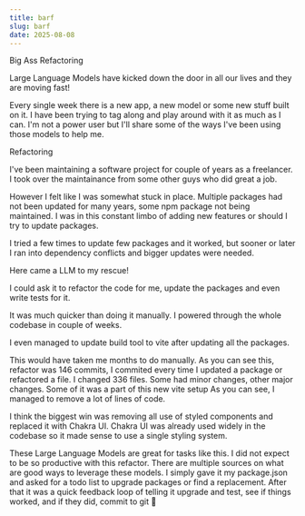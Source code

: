 ```yaml
---
title: barf
slug: barf
date: 2025-08-08
---
```


<Heading>Big Ass Refactoring</Heading>
<Spacer size="small" />

Large Language Models have kicked down the door in all our lives and they are
moving fast!

<Spacer size="small" />
Every single week there is a new app, a new model or some new stuff built on it.
<Spacer size="small" />I have been trying to tag along and play around with it
as much as I can. I'm not a power user but I'll share some of the ways I've been
using those models to help me.

<Subheading>Refactoring</Subheading>

I've been maintaining a software project for couple of years as a freelancer.
I took over the maintainance from some other guys who did great a job.

<Spacer size="small" />
However I felt like I was somewhat stuck in place. Multiple packages had not
been updated for many years, some npm package not being maintained. I was in
this constant limbo of adding new features or should I try to update packages.

<Spacer size="small" />I tried a few times to update few packages and it worked,
but sooner or later I ran into dependency conflicts and bigger updates were
needed.

<Spacer size="small" />
Here came a LLM to my rescue!

<Spacer size="small" />I could ask it to refactor the code for me, update the
packages and even write tests for it.

<Spacer size="small" />
It was much quicker than doing it manually. I powered through the whole codebase
in couple of weeks.

<Spacer size="small" />I even managed to update build tool to vite after
updating all the packages.

<Spacer size="small" />
This would have taken me months to do manually.

<Spacer size="small" />
<CaptionedImage
  src="/images/blog/barf/commits.png"
  alt="Refactor example showing commit history"
  width={1042 / 2}
  height={401 / 2}
  caption="146 commits during the refactoring process"
/>

<Spacer size="small" />
As you can see this, refactor was 146 commits, I commited every time I updated a
package or refactored a file.
<Spacer size="small" />
<CaptionedImage
  src="/images/blog/barf/files.png"
  alt="Statistics showing files refactored"
  width={1042 / 2}
  height={401 / 2}
  caption="336 files were changed during the refactoring process"
/>
<Spacer size="small" />
I changed 336 files. Some had minor changes, other major changes. Some of it was
a part of this new vite setup
<Spacer size="small" />
<CaptionedImage
  src="/images/blog/barf/numbers.png"
  alt="Statistics showing number of lines changed"
  width={1042 / 2}
  height={401 / 2}
  caption="Significant reduction in lines of code after refactoring"
/>
<Spacer size="small" />
As you can see, I managed to remove a lot of lines of code.

<Spacer size="small" />I think the biggest win was removing all use of styled
components and replaced it with Chakra UI. Chakra UI was already used widely in
the codebase so it made sense to use a single styling system.

<Spacer size="small" />
These Large Language Models are great for tasks like this. I did not expect to
be so productive with this refactor.

<Spacer size="small" />
There are multiple sources on what are good ways to leverage these models.
<Spacer size="small" />
I simply gave it my package.json and asked for a todo list to upgrade packages
or find a replacement.
<Spacer size="small" />
After that it was a quick feedback loop of telling it upgrade and test, see if
things worked, and if they did, commit to git 🤖
